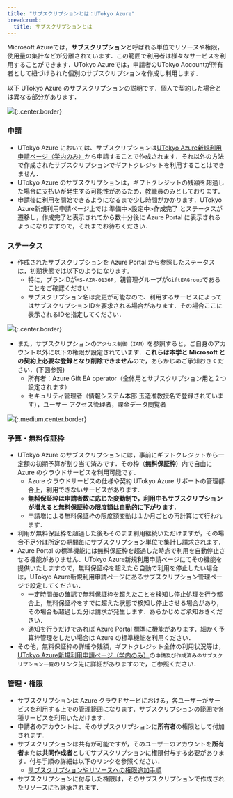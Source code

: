 ```yaml
---
title: "サブスクリプションとは：UTokyo Azure"
breadcrumb:
  title: サブスクリプションとは
---
```



Microsoft Azureでは，**サブスクリプション**と呼ばれる単位でリソースや権限，使用量の集計などが分離されています．この範囲で利用者は様々なサービスを利用することができます．UTokyo Azureでは，申請者のUTokyo Accountが所有者として紐づけられた個別のサブスクリプションを作成し利用します．

<div class="box">
以下 UTokyo Azure のサブスクリプションの説明です．個人で契約した場合とは異なる部分があります．
</div>

![](img/02_subscription.png){:.center.border}


### 申請
- UTokyo Azure においては、サブスクリプションは[UTokyo Azure新規利用申請ページ（学内のみ）](http://azure.itc.u-tokyo.ac.jp/)から申請することで作成されます．それ以外の方法で作成されたサブスクリプションでギフトクレジットを利用することはできません．
- UTokyo Azure のサブスクリプションは，ギフトクレジットの残額を超過した場合に支払いが発生する可能性があるため，教職員のみとしております．
- 申請後に利用を開始できるようになるまで少し時間がかかります．UTokyo Azure新規利用申請ページ上では 準備中>設定中>作成完了 とステータスが遷移し，作成完了と表示されてから数十分後に Azure Portal に表示されるようになりますので，それまでお待ちください．


### ステータス
- 作成されたサブスクリプションを Azure Portal から参照したステータスは，初期状態では以下のようになります。
  - 特に，プランIDが`MS-AZR-0136P`，親管理グループが`GiftEAGroup`であることをご確認ください．
  - サブスクリプション名は変更が可能なので、利用するサービスによってはサブスクリプションIDを要求される場合があります．その場合ここに表示されるIDを指定してください．

![](img/01_subscriptionid.png){:.center.border}


- また，サブスクリプションの`アクセス制御（IAM）`を参照すると，ご自身のアカウント以外に以下の権限が設定されています．**これらは本学と Microsoft との契約上必要な登録となり削除できません**ので，あらかじめご承知おきください．(下図参照)
  - 所有者：Azure Gift EA operator（全体用とサブスクリプション用と２つ設定されます）
  - セキュリティ管理者（情報システム本部 玉造准教授名で登録されています），ユーザー アクセス管理者，課金データ閲覧者

![](img/03_subscriptioniam.png){:.medium.center.border}


### 予算・無料保証枠
- UTokyo Azure のサブスクリプションには，事前にギフトクレジットから一定額の初期予算が割り当て済みです．その枠（**無料保証枠**）内で自由に Azure のクラウドサービスを利用可能です．
  - Azure クラウドサービスの仕様や契約 UTokyo Azure サポートの管理都合上，利用できないサービスがあります．
  - **無料保証枠は申請者数に応じた変動制で，利用中もサブスクリプションが増えると無料保証枠の限度額は自動的に下がります．**
  - 申請増による無料保証枠の限度額変動は１か月ごとの再計算にて行われます．
- 利用が無料保証枠を超過した後もそのまま利用継続いただけますが，その場合不足分は所定の期間毎にサブスクリプション単位で集計し請求されます．
- Azure Portal の標準機能には無料保証枠を超過した時点で利用を自動停止させる機能がありません．UTokyo Azure新規利用申請ページにてその機能を提供いたしますので，無料保証枠を超えたら自動で利用を停止したい場合は，UTokyo Azure新規利用申請ページにあるサブスクリプション管理ページで設定してください．
  - 一定時間毎の確認で無料保証枠を超えたことを検知し停止処理を行う都合上，無料保証枠をすでに超えた状態で検知し停止させる場合があり，その場合も超過した分は請求が発生します．あらかじめご承知おきください．
  - 通知を行うだけであれば Azure Portal 標準に機能があります．細かく予算枠管理をしたい場合は Azure の標準機能を利用ください．
- その他，無料保証枠の詳細や残額，ギフトクレジット全体の利用状況等は，[UTokyo Azure新規利用申請ページ（学内のみ）](http://azure.itc.u-tokyo.ac.jp/)の`申請及び作成済みのサブスクリプション一覧`のリンク先に詳細がありますので，ご参照ください．


### 管理・権限
- サブスクリプションは Azure クラウドサービにおける，各ユーザーがサービスを利用する上での管理範囲になります．サブスクリプションの範囲で各種サービスを利用いただけます．
- 申請者のアカウントは、そのサブスクリプションに**所有者**の権限として付加されます．
- サブスクリプションは共有が可能ですが，そのユーザーのアカウントを**所有者**または**共同作成者**としてサブスクリプションに権限付与する必要があります．付与手順の詳細は以下のリンクを参照ください．
  - [サブスクリプションやリソースへの権限追加手順](/research_computing/utokyo_azure/faq/addrole)
- サブスクリプションに付与した権限は，そのサブスクリプションで作成されたリソースにも継承されます．
